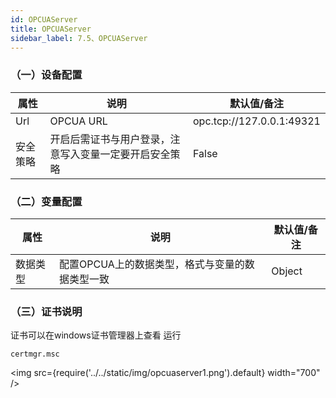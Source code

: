 ```yaml
---
id: OPCUAServer
title: OPCUAServer
sidebar_label: 7.5、OPCUAServer
---
```



### （一）设备配置

| 属性           |  说明                    | 默认值/备注|
| ---------------| --------------------------| ---|
| Url         | OPCUA URL              | opc.tcp://127.0.0.1:49321|
| 安全策略         | 开启后需证书与用户登录，注意写入变量一定要开启安全策略              | False|




### （二）变量配置
| 属性           |  说明                    | 默认值/备注|
| ---------------| --------------------------| ---|
| 数据类型         | 配置OPCUA上的数据类型，格式与变量的数据类型一致              | Object|



### （三）证书说明

 证书可以在windows证书管理器上查看
 运行 
 ```
 certmgr.msc
 ```

<img src={require('../../static/img/opcuaserver1.png').default} width="700" />

